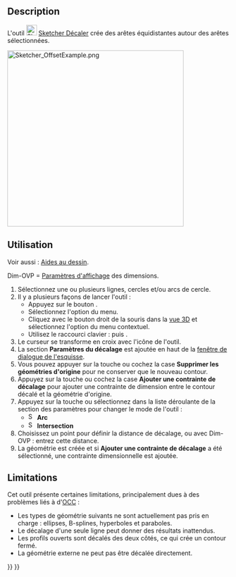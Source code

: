 <languages/>

{{Docnav/fr
|[[Sketcher_Scale/fr|Mise à l'échelle]]
|[[Sketcher_Symmetry/fr|Symétriser]]
|[[Sketcher_Workbench/fr|Atelier Sketcher]]
|IconL=Sketcher_Scale.svg‎
|IconR=Sketcher_Symmetry.svg‎
|IconC=Workbench_Sketcher.svg
}}

{{GuiCommand/fr
|Name=Sketcher Offset
|Name/fr=Sketcher Décaler une géométrie
|MenuLocation=Esquisse → Outils d'esquisse → Décaler une géométrie
|Workbenches=[[Sketcher_Workbench/fr|Sketcher]]
|Shortcut={{KEY|Z}} {{KEY|T}}
|Version=1.0
|SeeAlso=
}}

==Description==

L'outil [[Image:Sketcher_Offset.svg|24px]] [[Sketcher_Offset/fr|Sketcher Décaler]] crée des arêtes équidistantes autour des arêtes sélectionnées.

[[Image:Sketcher_OffsetExample.png‎|400px]]
{{Caption|Arêtes équidistantes autour d'une polyligne de construction fermée (O) et ouverte (U)}}

<span id="Usage"></span>
==Utilisation==

Voir aussi : [[Sketcher_Workbench/fr#Aides_au_dessin|Aides au dessin]].

Dim-OVP = [[Sketcher_Preferences/fr#Général|Paramètres d'affichage]] des dimensions.

# Sélectionnez une ou plusieurs lignes, cercles et/ou arcs de cercle.
# Il y a plusieurs façons de lancer l'outil :
#* Appuyez sur le bouton {{Button|[[Image:Sketcher_Offset.svg|16px]] [[Sketcher_Offset/fr|Décaler la géométrie]]}}.
#* Sélectionnez l'option {{MenuCommand|Esquisse → Outils d'esquisse → [[Image:Sketcher_Offset.svg|16px]] Décaler la géométrie}} du menu.
#* Cliquez avec le bouton droit de la souris dans la [[3D_view/fr|vue 3D]] et sélectionnez l'option {{MenuCommand|[[Image:Sketcher_Offset.svg|16px]] Décaler la géométrie}} du menu contextuel.
#* Utilisez le raccourci clavier : {{KEY|Z}} puis {{KEY|T}}.
# Le curseur se transforme en croix avec l'icône de l'outil.
# La section '''Paramètres du décalage''' est ajoutée en haut de la [[Sketcher_Dialog/fr|fenêtre de dialogue de l'esquisse]].
# Vous pouvez appuyer sur la touche {{KEY|U}} ou cochez la case '''Supprimer les géométries d'origine''' pour ne conserver que le nouveau contour.
# Appuyez sur la touche {{KEY|J}} ou cochez la case '''Ajouter une contrainte de décalage''' pour ajouter une contrainte de dimension entre le contour décalé et la géométrie d'origine.
# Appuyez sur la touche {{KEY|M}} ou sélectionnez dans la liste déroulante de la section des paramètres pour changer le mode de l'outil :
#* [[Image:Sketcher_OffsetArc.svg|16px]] '''Arc'''
#* [[Image:Sketcher_OffsetIntersection.svg|16px]] '''Intersection'''
# Choisissez un point pour définir la distance de décalage, ou avec Dim-OVP : entrez cette distance.
# La géométrie est créée et si '''Ajouter une contrainte de décalage''' a été sélectionné, une contrainte dimensionnelle est ajoutée.

==Limitations==

Cet outil présente certaines limitations, principalement dues à des problèmes liés à d'[[OpenCASCADE/fr|OCC]] :
* Les types de géométrie suivants ne sont actuellement pas pris en charge : ellipses, B-splines, hyperboles et paraboles.
* Le décalage d'une seule ligne peut donner des résultats inattendus.
* Les profils ouverts sont décalés des deux côtés, ce qui crée un contour fermé.
* La géométrie externe ne peut pas être décalée directement.


{{Docnav/fr
|[[Sketcher_Scale/fr|Mise à l'échelle]]
|[[Sketcher_Symmetry/fr|Symétriser]]
|[[Sketcher_Workbench/fr|Atelier Sketcher]]
|IconL=Sketcher_Scale.svg‎
|IconR=Sketcher_Symmetry.svg‎
|IconC=Workbench_Sketcher.svg
}}

{{Sketcher_Tools_navi{{#translation:}}}}
{{Userdocnavi{{#translation:}}}}